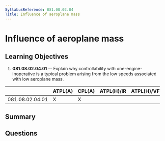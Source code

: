 ```yaml
---
SyllabusReference: 081.08.02.04
Title: Influence of aeroplane mass
---
```


# Influence of aeroplane mass

## Learning Objectives

1. **081.08.02.04.01** -- Explain why controllability with
   one-engine-inoperative is a typical problem arising from the low speeds
   associated with low aeroplane mass.

|                 | ATPL(A) | CPL(A) | ATPL(H)/IR | ATPL(H)/VFR | CPL(H) | IR  | CBIR(A) |
| --------------- | ------- | ------ | ---------- | ----------- | ------ | --- | ------- |
| 081.08.02.04.01 | X       | X      |            |             |        |     |         |

## Summary

## Questions

